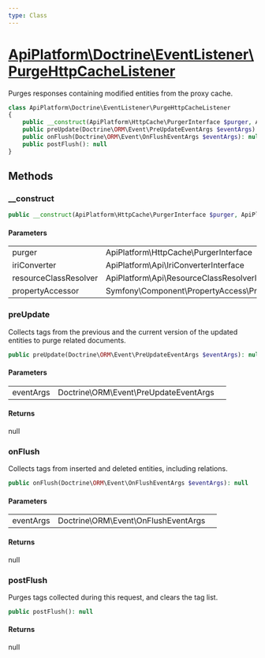```yaml
---
type: Class
---
```


# [ApiPlatform\Doctrine\EventListener\PurgeHttpCacheListener](/docs/reference/Doctrine/EventListener/PurgeHttpCacheListener)

Purges responses containing modified entities from the proxy cache.


```php
class ApiPlatform\Doctrine\EventListener\PurgeHttpCacheListener
{
    public __construct(ApiPlatform\HttpCache\PurgerInterface $purger, ApiPlatform\Api\IriConverterInterface $iriConverter, ApiPlatform\Api\ResourceClassResolverInterface $resourceClassResolver, null|Symfony\Component\PropertyAccess\PropertyAccessorInterface $propertyAccessor)
    public preUpdate(Doctrine\ORM\Event\PreUpdateEventArgs $eventArgs): null
    public onFlush(Doctrine\ORM\Event\OnFlushEventArgs $eventArgs): null
    public postFlush(): null
}
```
## Methods

### __construct



```php
public __construct(ApiPlatform\HttpCache\PurgerInterface $purger, ApiPlatform\Api\IriConverterInterface $iriConverter, ApiPlatform\Api\ResourceClassResolverInterface $resourceClassResolver, null|Symfony\Component\PropertyAccess\PropertyAccessorInterface $propertyAccessor)
```

#### Parameters

<table><tbody>
<tr><td>purger</td><td>ApiPlatform\HttpCache\PurgerInterface</td><td></td></tr><tr><td>iriConverter</td><td>ApiPlatform\Api\IriConverterInterface</td><td></td></tr><tr><td>resourceClassResolver</td><td>ApiPlatform\Api\ResourceClassResolverInterface</td><td></td></tr><tr><td>propertyAccessor</td><td>Symfony\Component\PropertyAccess\PropertyAccessorInterface</td><td></td></tr>
</tbody>
</table>

### preUpdate

Collects tags from the previous and the current version of the updated entities to purge related documents.

```php
public preUpdate(Doctrine\ORM\Event\PreUpdateEventArgs $eventArgs): null
```

#### Parameters

<table><tbody>
<tr><td>eventArgs</td><td>Doctrine\ORM\Event\PreUpdateEventArgs</td><td></td></tr>
</tbody>
</table>

#### Returns

null

### onFlush

Collects tags from inserted and deleted entities, including relations.

```php
public onFlush(Doctrine\ORM\Event\OnFlushEventArgs $eventArgs): null
```

#### Parameters

<table><tbody>
<tr><td>eventArgs</td><td>Doctrine\ORM\Event\OnFlushEventArgs</td><td></td></tr>
</tbody>
</table>

#### Returns

null

### postFlush

Purges tags collected during this request, and clears the tag list.

```php
public postFlush(): null
```

#### Returns

null
